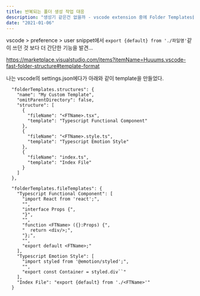 ```yaml
---
title: 반복되는 폴더 생성 작업 대응
description: "생성기 같은건 없을까 - vscode extension 중에 Folder Templates를 써보자"
date: "2021-01-06"
---
```


vscode > preference > user snippet에서 `export {default} from './파일명'`같이 쓰던 것 보다 더 간단한 기능을 발견...

https://marketplace.visualstudio.com/items?itemName=Huuums.vscode-fast-folder-structure#template-format

나는 vscode의 settings.json에다가 아래와 같이 template을 만들었다.

```
  "folderTemplates.structures": {
    "name": "My Custom Template",
    "omitParentDirectory": false,
    "structure": [
      {
        "fileName": "<FTName>.tsx",
        "template": "Typescript Functional Component"
      },
      {
        "fileName": "<FTName>.style.ts",
        "template": "Typescript Emotion Style"
      },
      {
        "fileName": "index.ts",
        "template": "Index File"
      }
    ]
  },

  "folderTemplates.fileTemplates": {
    "Typescript Functional Component": [
      "import React from 'react';",
      "",
      "interface Props {",
      "}",
      "",
      "function <FTName> ({}:Props) {",
      "  return <div/>;",
      "};",
      "",
      "export default <FTName>;"
    ],
    "Typescript Emotion Style": [
      "import styled from '@emotion/styled';",
      "",
      "export const Container = styled.div``"
    ],
    "Index File": "export {default} from './<FTName>'"
  }
```
